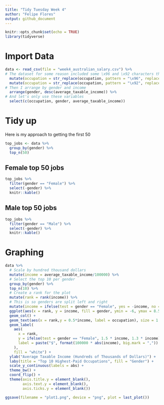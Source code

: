 ```yaml
---
title: "Tidy Tuesday Week 4"
author: "Felipe Flores"
output: github_document
---
```


```r
knitr::opts_chunk$set(echo = TRUE)
library(tidyverse)
```

# Import Data

```r
data <- read_csv(file = "week4_australian_salary.csv") %>% 
# The dataset for some reason included some \x96 and \x92 characters that I simply replaced
  mutate(occupation = str_replace(occupation, pattern = "\x96", replacement = "-")) %>% 
  mutate(occupation = str_replace(occupation, pattern = "\x92", replacement = "")) %>% 
# Then I arrange by gender and income
  arrange(gender, desc(average_taxable_income)) %>% 
# And let's only use these variables
  select(c(occupation, gender, average_taxable_income))
```

# Tidy up

Here is my approach to getting the first 50

```r
top_jobs <- data %>% 
  group_by(gender) %>% 
  top_n(50)
```

## Female top 50 jobs
```r
top_jobs %>% 
  filter(gender == "Female") %>% 
  select(-gender) %>% 
  knitr::kable()
```

## Male top 50 jobs
```r
top_jobs %>% 
  filter(gender == "Male") %>% 
  select(-gender) %>% 
  knitr::kable()
```


# Graphing

```r
data %>%
  # Scale by hundred thousand dollars
  mutate(income = average_taxable_income/100000) %>%
  # Select the top 10 per gender
  group_by(gender) %>% 
  top_n(10) %>% 
  # Create a rank for the plot
  mutate(rank = rank(income)) %>% 
  # This is so genders are split left and right
  mutate(income = ifelse(test = gender == "Female", yes = -income, no = income)) %>% 
  ggplot(aes(x = rank, y = income, fill = gender, ymin = -6, ymax = 8.5)) +
  geom_col() +
  geom_text(aes(x = rank,y = 0.5*income, label = occupation), size = 1.8) +
  geom_label(
    aes(
      x = rank,
      y = ifelse(test = gender == "Female", 1.5 * income, 1.3 * income),
      label = paste("$", format(100000 * abs(income), big.mark = ","))
    ), 
    fill = "white") +
  ylab("Average Taxable Income (Hundreds of Thousands of Dollars)") +
  labs(title = "Top 10 Highest-Paid Occupations", fill = "Gender") +
  scale_y_continuous(labels = abs) +
  theme_bw() +
  coord_flip() +
  theme(axis.title.y = element_blank(),
        axis.text.y = element_blank(), 
        axis.ticks.y = element_blank()) 

ggsave(filename = "plot1.png", device = "png", plot = last_plot())

```